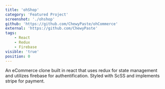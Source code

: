 ```yaml
---
title: 'ohShop'
category: 'Featured Project'
screenshot: './ohshop'
github: 'https://github.com/ChewyPaste/ohCommerce'
external: 'https://github.com/ChewyPaste'
tags:
    - React
    - Redux
    - Firebase
visible: 'true'
position: 0
---
```


An eCommerce clone built in react that uses redux for state management and utilizes firebase for authentification. Styled with ScSS and implements stripe for payment.

